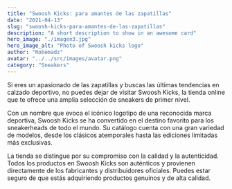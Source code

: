 ```yaml
---
title: "Swoosh Kicks: para amantes de las zapatillas"
date: "2021-04-13"
slug: "swoosh-kicks-para-amantes-de-las-zapatillas"
description: "A short description to show in an awesome card"
hero_image: "./imagen3.jpg"
hero_image_alt: "Photo of Swoosh kicks logo"
author: "Robemadz"
avatar: "../../src/images/avatar.png"
category: "Sneakers"
---
```


Si eres un apasionado de las zapatillas y buscas las últimas tendencias en calzado deportivo, no puedes dejar de visitar Swoosh Kicks, la tienda online que te ofrece una amplia selección de sneakers de primer nivel.

Con un nombre que evoca el icónico logotipo de una reconocida marca deportiva, Swoosh Kicks se ha convertido en el destino favorito para los sneakerheads de todo el mundo. Su catálogo cuenta con una gran variedad de modelos, desde los clásicos atemporales hasta las ediciones limitadas más exclusivas.

La tienda se distingue por su compromiso con la calidad y la autenticidad. Todos los productos en Swoosh Kicks son auténticos y provienen directamente de los fabricantes y distribuidores oficiales. Puedes estar seguro de que estás adquiriendo productos genuinos y de alta calidad.
